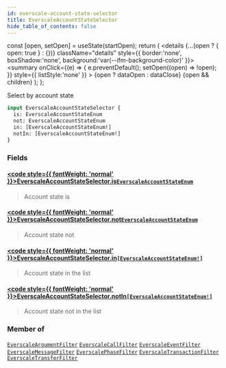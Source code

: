 ```yaml
---
id: everscale-account-state-selector
title: EverscaleAccountStateSelector
hide_table_of_contents: false
---
```







  const [open, setOpen] = useState(startOpen);
  return (
    <details {...(open ? { open: true } : {})} className="details" style={{ border:'none', boxShadow:'none', background:'var(--ifm-background-color)' }}>
      <summary
        onClick={(e) => {
          e.preventDefault();
          setOpen((open) => !open);
        }}
        style={{ listStyle:'none' }}
      >
      {open ? dataOpen : dataClose}
      </summary>
      {open && children}
    </details>
  );
};








Select by account state


```graphql
input EverscaleAccountStateSelector {
  is: EverscaleAccountStateEnum
  not: EverscaleAccountStateEnum
  in: [EverscaleAccountStateEnum!]
  notIn: [EverscaleAccountStateEnum!]
}
```




### Fields

#### [<code style={{ fontWeight: 'normal' }}>EverscaleAccountStateSelector.<b>is</b></code>](#)<Bullet />[`EverscaleAccountStateEnum`](/docs/graphql-reference/enums/everscale-account-state-enum) <Badge class="badge badge--secondary" text="enum"/> 
> 
> 
> Account state is
> 

#### [<code style={{ fontWeight: 'normal' }}>EverscaleAccountStateSelector.<b>not</b></code>](#)<Bullet />[`EverscaleAccountStateEnum`](/docs/graphql-reference/enums/everscale-account-state-enum) <Badge class="badge badge--secondary" text="enum"/> 
> 
> 
> Account state not
> 

#### [<code style={{ fontWeight: 'normal' }}>EverscaleAccountStateSelector.<b>in</b></code>](#)<Bullet />[`[EverscaleAccountStateEnum!]`](/docs/graphql-reference/enums/everscale-account-state-enum) <Badge class="badge badge--secondary" text="list"/> <Badge class="badge badge--secondary" text="enum"/> 
> 
> 
> Account state in the list
> 

#### [<code style={{ fontWeight: 'normal' }}>EverscaleAccountStateSelector.<b>notIn</b></code>](#)<Bullet />[`[EverscaleAccountStateEnum!]`](/docs/graphql-reference/enums/everscale-account-state-enum) <Badge class="badge badge--secondary" text="list"/> <Badge class="badge badge--secondary" text="enum"/> 
> 
> 
> Account state not in the list
> 



### Member of

[`EverscaleArgumentFilter`](/docs/graphql-reference/inputs/everscale-argument-filter)  <Badge class="secondary" text="input"/><Bullet />[`EverscaleCallFilter`](/docs/graphql-reference/inputs/everscale-call-filter)  <Badge class="secondary" text="input"/><Bullet />[`EverscaleEventFilter`](/docs/graphql-reference/inputs/everscale-event-filter)  <Badge class="secondary" text="input"/><Bullet />[`EverscaleMessageFilter`](/docs/graphql-reference/inputs/everscale-message-filter)  <Badge class="secondary" text="input"/><Bullet />[`EverscalePhaseFilter`](/docs/graphql-reference/inputs/everscale-phase-filter)  <Badge class="secondary" text="input"/><Bullet />[`EverscaleTransactionFilter`](/docs/graphql-reference/inputs/everscale-transaction-filter)  <Badge class="secondary" text="input"/><Bullet />[`EverscaleTransferFilter`](/docs/graphql-reference/inputs/everscale-transfer-filter)  <Badge class="secondary" text="input"/>

